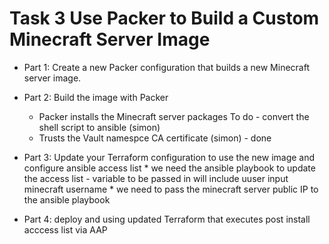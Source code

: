 # Task 3 Use Packer to Build a Custom Minecraft Server Image

* Part 1: Create a new Packer configuration that builds a new Minecraft server image.
* Part 2: Build the image with Packer
    * Packer installs the Minecraft server packages
        To do - convert the shell script to ansible (simon)
    * Trusts the Vault namespce CA certificate (simon) - done
    


* Part 3: Update your Terraform configuration to use the new image and configure ansible access list
      * we need the ansible playbook to update the access list - variable to be passed in will include uuser input minecraft username
      * we need to pass the minecraft server public IP to the ansible playbook

* Part 4: deploy and using updated Terraform that executes post install acccess list via AAP




